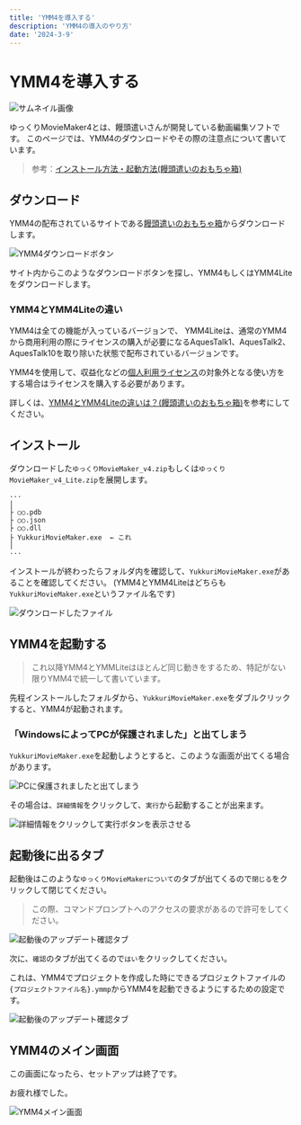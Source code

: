 ```yaml
---
title: 'YMM4を導入する'
description: 'YMM4の導入のやり方'
date: '2024-3-9'
---
```

# YMM4を導入する

![サムネイル画像](/assets/guide/YMM4/導入方法/cover.png)

ゆっくりMovieMaker4とは、饅頭遣いさんが開発している動画編集ソフトです。
このページでは、YMM4のダウンロードやその際の注意点について書いています。

> 参考：[インストール方法・起動方法(饅頭遣いのおもちゃ箱)](https://manjubox.net/ymm4/faq/startup_trouble/install/)

## ダウンロード
YMM4の配布されているサイトである[饅頭遣いのおもちゃ箱](https://manjubox.net/ymm4/)からダウンロードします。

![YMM4ダウンロードボタン](/assets/guide/YMM4/導入方法/1.png)

サイト内からこのようなダウンロードボタンを探し、YMM4もしくはYMM4Liteをダウンロードします。

### YMM4とYMM4Liteの違い
YMM4は全ての機能が入っているバージョンで、
YMM4Liteは、通常のYMM4から商用利用の際にライセンスの購入が必要になるAquesTalk1、AquesTalk2、AquesTalk10を取り除いた状態で配布されているバージョンです。

YMM4を使用して、収益化などの[個人利用ライセンス](https://www.a-quest.com/licence_free.html)の対象外となる使い方をする場合はライセンスを購入する必要があります。

詳しくは、[YMM4とYMM4Liteの違いは？(饅頭遣いのおもちゃ箱)](https://manjubox.net/ymm4/faq/etc/YMM4Lite/)を参考にしてください。

## インストール
ダウンロードした`ゆっくりMovieMaker_v4.zip`もしくは`ゆっくりMovieMaker_v4_Lite.zip`を展開します。

```md:展開したフォルダの中
···
│
├ ○○.pdb
├ ○○.json
├ ○○.dll
├ YukkuriMovieMaker.exe  ← これ
│
···
```

インストールが終わったらフォルダ内を確認して、`YukkuriMovieMaker.exe`があることを確認してください。
(YMM4とYMM4Liteはどちらも`YukkuriMovieMaker.exe`というファイル名です)

![ダウンロードしたファイル](/assets/guide/YMM4/導入方法/2.png)

## YMM4を起動する
> これ以降YMM4とYMMLiteはほとんど同じ動きをするため、特記がない限りYMM4で統一して書いています。

先程インストールしたフォルダから、`YukkuriMovieMaker.exe`をダブルクリックすると、YMM4が起動されます。

### 「WindowsによってPCが保護されました」と出てしまう
`YukkuriMovieMaker.exe`を起動しようとすると、このような画面が出てくる場合があります。

![PCに保護されましたと出てしまう](/assets/guide/YMM4/導入方法/3.png)

その場合は、`詳細情報`をクリックして、`実行`から起動することが出来ます。

![詳細情報をクリックして実行ボタンを表示させる](/assets/guide/YMM4/導入方法/4.png)

## 起動後に出るタブ
起動後はこのような`ゆっくりMovieMakerについて`のタブが出てくるので`閉じる`をクリックして閉じてください。
> この際、コマンドプロンプトへのアクセスの要求があるので許可をしてください。

![起動後のアップデート確認タブ](/assets/guide/YMM4/導入方法/5.png)

次に、`確認`のタブが出てくるので`はい`をクリックしてください。

これは、YMM4でプロジェクトを作成した時にできるプロジェクトファイルの`{プロジェクトファイル名}.ymmp`からYMM4を起動できるようにするための設定です。

![起動後のアップデート確認タブ](/assets/guide/YMM4/導入方法/6.png)

## YMM4のメイン画面
この画面になったら、セットアップは終了です。

お疲れ様でした。

![YMM4メイン画面](/assets/guide/YMM4/導入方法/7.png)
